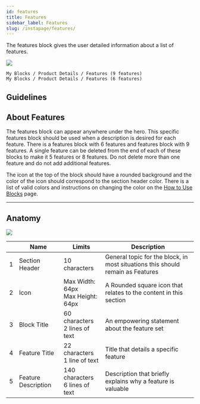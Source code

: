 ```yaml
---
id: features
title: Features
sidebar_label: Features
slug: /instapage/features/
---
```


The features block gives the user detailed information about a list of features.

![](./assets/features.png)

```
My Blocks / Product Details / Features (9 features)
My Blocks / Product Details / Features (6 features)
```

## Guidelines

## About Features

The features block can appear anywhere under the hero. This specific features block should be used when a description is desired for each feature. There is a features block with 6 features and features block with 9 features. A single feature can be deleted from the end of each of these blocks to make it 5 features or 8 features. Do not delete more than one feature and do not add additional features.

The icon at the top of the block should have a rounded background and the color of the icon should correspond to the section header color. There is a list of valid colors and instructions on changing the color on the [How to Use Blocks](./how-to-use-blocks.mdx) page.

---

## Anatomy

![](./assets/features-annotated.png)

|     | Name                | Limits                                  | Description                                                                    |
| --- | ------------------- | --------------------------------------- | ------------------------------------------------------------------------------ |
| 1   | Section Header      | 10 characters                           | General topic for the block, in most situations this should remain as Features |
| 2   | Icon                | Max Width: 64px <br /> Max Height: 64px | A Rounded square icon that relates to the content in this section              |
| 3   | Block Title         | 60 characters <br /> 2 lines of text    | An empowering statement about the feature set                                  |
| 4   | Feature Title       | 22 characters <br /> 1 line of text     | Title that details a specific feature                                          |
| 5   | Feature Description | 140 characters <br /> 6 lines of text   | Description that briefly explains why a feature is valuable                    |
